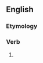 ==English==

===Etymology===
{{suffix|acetify|ing|lang=en}}

===Verb===
{{head|en|present participle}}

# {{present participle of|acetify|lang=en|nocat=1}}